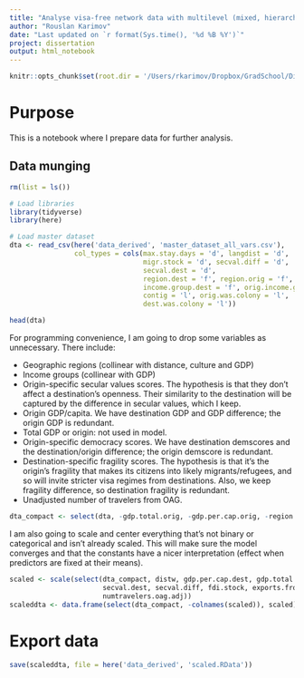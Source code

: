 ```yaml
---
title: "Analyse visa-free network data with multilevel (mixed, hierarchical) models"
author: "Rouslan Karimov"
date: "Last updated on `r format(Sys.time(), '%d %B %Y')`"
project: dissertation
output: html_notebook
---
```


```r
knitr::opts_chunk$set(root.dir = '/Users/rkarimov/Dropbox/GradSchool/Dissertation/data_derived/', echo = TRUE)
```


# Purpose

This is a notebook where I prepare data for further analysis.

## Data munging

```r
rm(list = ls())

# Load libraries
library(tidyverse)
library(here)

# Load master dataset
dta <- read_csv(here('data_derived', 'master_dataset_all_vars.csv'), 
                col_types = cols(max.stay.days = 'd', langdist = 'd',
                                 migr.stock = 'd', secval.diff = 'd',
                                 secval.dest = 'd',
                                 region.dest = 'f', region.orig = 'f',
                                 income.group.dest = 'f', orig.income.group = 'f',
                                 contig = 'l', orig.was.colony = 'l',
                                 dest.was.colony = 'l'))

head(dta)
```

For programming convenience, I am going to drop some variables as unnecessary. There include:

-   Geographic regions (collinear with distance, culture and GDP)
-   Income groups (collinear with GDP)
-   Origin-specific secular values scores. The hypothesis is that they don't affect a destination's openness. Their similarity to the destination will be captured by the difference in secular values, which I keep.
-   Origin GDP/capita. We have destination GDP and GDP difference; the origin GDP is redundant.
-   Total GDP or origin: not used in model.
-   Origin-specific democracy scores. We have destination demscores and the destination/origin difference; the origin demscore is redundant.
-   Destination-specific fragility scores. The hypothesis is that it's the origin's fragility that makes its citizens into likely migrants/refugees, and so will invite stricter visa regimes from destinations. Also, we keep fragility difference, so destination fragility is redundant.
-   Unadjusted number of travelers from OAG.

```r
dta_compact <- select(dta, -gdp.total.orig, -gdp.per.cap.orig, -region.dest, -region.orig, -income.group.dest, -income.group.orig, -secval.orig, -demscore.orig, -numtravelers.oag, -fragility.dest)
```

I am also going to scale and center everything that's not binary or categorical and isn't already scaled. This will make sure the model converges and that the constants have a nicer interpretation (effect when predictors are fixed at their means).

```r
scaled <- scale(select(dta_compact, distw, gdp.per.cap.dest, gdp.total.dest, gdp.per.cap.diff,  langdist,
                       secval.dest, secval.diff, fdi.stock, exports.from.orig, pop.thou.dest, migr.stock,
                       numtravelers.oag.adj))
scaleddta <- data.frame(select(dta_compact, -colnames(scaled)), scaled)
```

# Export data

```r
save(scaleddta, file = here('data_derived', 'scaled.RData'))
```



